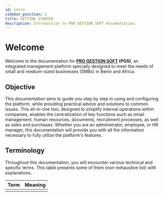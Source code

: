 ```yaml
---
id: intro
sidebar_position: 1
title: GETTING STARTED
description: Introduction to PRO GESTION SOFT documentation.
---
```


# <i class="fas fa-hand-sparkles"></i> Welcome
Welcome to the documentation for **[PRO GESTION SOFT](https://progestionsoft.com) (PGS)**, an integrated management platform specially designed to meet the needs of small and medium-sized businesses (SMBs) in Benin and Africa.

## Objective
This documentation aims to guide you step by step in using and configuring the platform, while providing practical advice and solutions to common issues. This all-in-one tool, designed to simplify internal operations within companies, enables the centralization of key functions such as email management, human resources, documents, recruitment processes, as well as sales and purchases. 
Whether you are an administrator, employee, or HR manager, this documentation will provide you with all the information necessary to fully utilize the platform's features.

## Terminology
Throughout this documentation, you will encounter various technical and specific terms. This table presents some of them (non-exhaustive list) with explanations.

|Term | Meaning |
|------|---------------|
|      |               |
